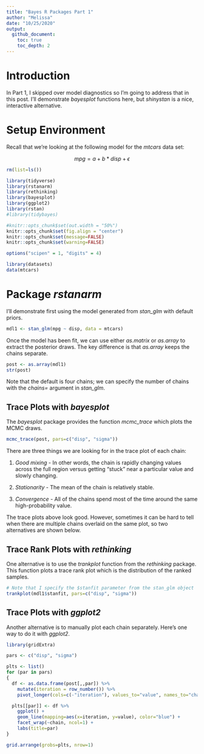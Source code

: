 ```yaml
---
title: "Bayes R Packages Part 1"
author: "Melissa"
date: "10/25/2020"
output: 
  github_document:
    toc: true
    toc_depth: 2
---
```


# Introduction

In Part 1, I skipped over model diagnostics so I'm going to address that in this post. I'll demonstrate _bayesplot_ functions here, but _shinystan_ is a nice, interactive alternative.

# Setup Environment

Recall that we're looking at the following model for the _mtcars_ data set:

$$mpg = a + b*disp + \epsilon$$

```r
rm(list=ls())

library(tidyverse)
library(rstanarm)
library(rethinking)
library(bayesplot)
library(ggplot2)
library(rstan)
#library(tidybayes)

#knitr::opts_chunk$set(out.width = "50%")
knitr::opts_chunk$set(fig.align = "center")
knitr::opts_chunk$set(message=FALSE)
knitr::opts_chunk$set(warning=FALSE)

options("scipen" = 1, "digits" = 4)

library(datasets)
data(mtcars)
```

# Package _rstanarm_

I'll demonstrate first using the model generated from _stan_glm_ with default priors.

```r
mdl1 <- stan_glm(mpg ~ disp, data = mtcars)
```

Once the model has been fit, we can use either _as.matrix_ or _as.array_ to extract the posterior draws.  The key difference is that _as.array_ keeps the chains separate.

```r
post <- as.array(mdl1)
str(post)
```
Note that the default is four chains; we can specify the number of chains with the _chains=_ argument in _stan_glm_.

## Trace Plots with _bayesplot_

The _bayesplot_ package provides the function _mcmc_trace_ which plots the MCMC draws.

```r
mcmc_trace(post, pars=c("disp", "sigma"))
```
There are three things we are looking for in the trace plot of each chain:

  1. *Good mixing* -  In other words, the chain is rapidly changing values across the full region versus getting "stuck" near a particular value and slowly changing.
  
  2. *Stationarity* - The mean of the chain is relatively stable.
  
  3. *Convergence* - All of the chains spend most of the time around the same high-probability value.
    
The trace plots above look good.  However, sometimes it can be hard to tell when there are multiple chains overlaid on the same plot, so two alternatives are shown below.

## Trace Rank Plots with _rethinking_

One alternative is to use the _trankplot_ function from the _rethinking_ package.  This function plots a trace rank plot which is the distribution of the ranked samples.

```r
# Note that I specify the $stanfit parameter from the stan_glm object
trankplot(mdl1$stanfit, pars=c("disp", "sigma"))
```

## Trace Plots with _ggplot2_

Another alternative is to manually plot each chain separately.  Here's one way to do it with _ggplot2_.

```r
library(gridExtra)

pars <- c("disp", "sigma")

plts <- list()
for (par in pars)
{
  df <- as.data.frame(post[,,par]) %>%
    mutate(iteration = row_number()) %>%
    pivot_longer(cols=c(-"iteration"), values_to="value", names_to="chain")

  plts[[par]] <- df %>%
    ggplot() +
    geom_line(mapping=aes(x=iteration, y=value), color="blue") +
    facet_wrap(~chain, ncol=1) +
    labs(title=par)
}

grid.arrange(grobs=plts, nrow=1)
```



